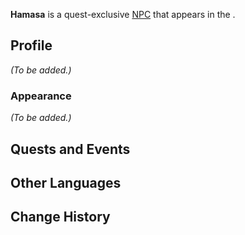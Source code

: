 {{Meta
<!-- Remove this template after adding the missing info -->
|missing_NPC_profile  = yes
}}
{{Character Infobox
|type             = Quest NPC
|image            = NPC Hamasa.png
|realname         = <!-- Optional, if different from in-game name -->
|deceased         = <!-- Past (for deceased prior to events of the game) or free response -->
|region           = Sumeru
|location         = Sumeru
|affiliation      = The Eremites
|title            = Eremite Mercenary

|ancestry         = <!-- Clan/family -->
|father           = 
|mother           = 
|spouse           = 
|sibling          = 
|child            = 
|relative         = 

|voiceEN          = 
|voiceCN          = 
|voiceJP          = 
|dialoguereward   = 
}}
'''Hamasa''' is a quest-exclusive [[NPC]] that appears in the {{Quest|The Trail of the God of Wisdom}}.

==Profile==
<!-- Detailed story/lore information goes here. -->
''(To be added.)''

===Appearance===
<!-- Keep appearance section short and concise. Limit to 2 paragraphs with 3-4 sentences each. -->
''(To be added.)''

==Quests and Events==
{{Quests and Events}}
<!--
==Trivia==
* 
-->
==Other Languages==
{{Other Languages
|default_hidden = 1
|en      = Hamasa
|zhs     = 哈马沙
|zhs_rm  = Hāmǎshā
|zht     = 哈馬沙
|zht_rm  = Hāmǎshā
|ja      = ハマサ
|ja_rm   = Hamasa
|ko      = 하마사
|es      = Hamasa
|fr      = Hamasa
|ru      = Хамаса
|th      = Hamasa
|vi      = Hamasa
|de      = Hamasa
|id      = Hamasa
|pt      = Hamasa
|tr      = Hamasa
|it      = Hamasa
}}

==Change History==
{{Change History|3.0}}
<!--
==References==
{{Reflist}}
-->